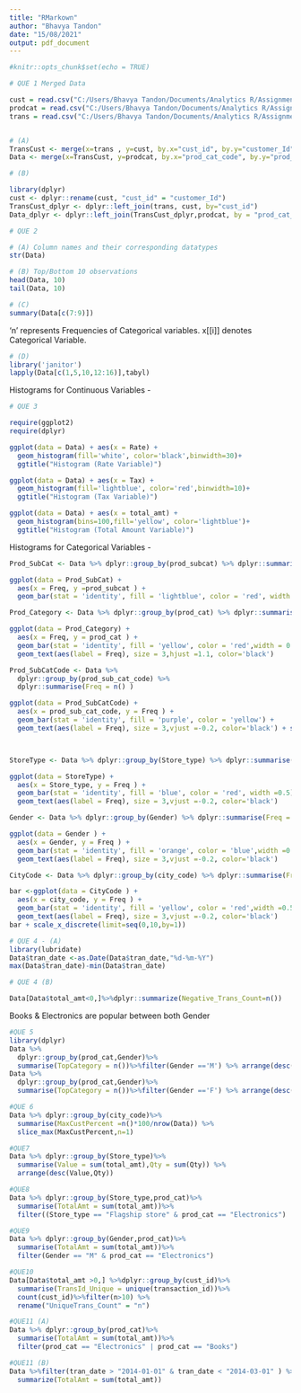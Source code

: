 ---
title: "RMarkown"
author: "Bhavya Tandon"
date: "15/08/2021"
output: pdf_document
---

```{r setup, include=FALSE}
#knitr::opts_chunk$set(echo = TRUE)

# QUE 1 Merged Data

cust = read.csv("C:/Users/Bhavya Tandon/Documents/Analytics R/Assignments R/R case study 1 (Retail)/Customer.csv")
prodcat = read.csv("C:/Users/Bhavya Tandon/Documents/Analytics R/Assignments R/R case study 1 (Retail)/prod_cat_info.csv")
trans = read.csv("C:/Users/Bhavya Tandon/Documents/Analytics R/Assignments R/R case study 1 (Retail)/Transactions.csv")


# (A)
TransCust <- merge(x=trans , y=cust, by.x="cust_id", by.y="customer_Id", all.x=TRUE)
Data <- merge(x=TransCust, y=prodcat, by.x="prod_cat_code", by.y="prod_cat_code", all.x=TRUE)

# (B)

library(dplyr)
cust <- dplyr::rename(cust, "cust_id" = "customer_Id")
TransCust_dplyr <- dplyr::left_join(trans, cust, by="cust_id")
Data_dplyr <- dplyr::left_join(TransCust_dplyr,prodcat, by = "prod_cat_code")
```


```{r}
# QUE 2

# (A) Column names and their corresponding datatypes
str(Data)

# (B) Top/Bottom 10 observations
head(Data, 10)
tail(Data, 10)

# (C)
summary(Data[c(7:9)])
```

'n'    represents Frequencies of Categorical variables.
x[[i]] denotes Categorical Variable.

```{r}
# (D)
library('janitor')
lapply(Data[c(1,5,10,12:16)],tabyl)
```


Histograms for Continuous Variables -
```{r}
# QUE 3

require(ggplot2)
require(dplyr)

ggplot(data = Data) + aes(x = Rate) + 
  geom_histogram(fill='white', color='black',binwidth=30)+
  ggtitle("Histogram (Rate Variable)")

ggplot(data = Data) + aes(x = Tax) + 
  geom_histogram(fill='lightblue', color='red',binwidth=10)+
  ggtitle("Histogram (Tax Variable)")

ggplot(data = Data) + aes(x = total_amt) +
  geom_histogram(bins=100,fill='yellow', color='lightblue')+
  ggtitle("Histogram (Total Amount Variable)")
```

Histograms for Categorical Variables -
```{r}

Prod_SubCat <- Data %>% dplyr::group_by(prod_subcat) %>% dplyr::summarise(Freq = n() )

ggplot(data = Prod_SubCat) + 
  aes(x = Freq, y =prod_subcat ) + 
  geom_bar(stat = 'identity', fill = 'lightblue', color = 'red', width = 0.9) +geom_text(aes(label = Freq), size = 3,hjust =1.0, color='black')

Prod_Category <- Data %>% dplyr::group_by(prod_cat) %>% dplyr::summarise(Freq = n() )

ggplot(data = Prod_Category) + 
  aes(x = Freq, y = prod_cat ) + 
  geom_bar(stat = 'identity', fill = 'yellow', color = 'red',width = 0.9) +
  geom_text(aes(label = Freq), size = 3,hjust =1.1, color='black')

Prod_SubCatCode <- Data %>%
  dplyr::group_by(prod_sub_cat_code) %>%
  dplyr::summarise(Freq = n() )

ggplot(data = Prod_SubCatCode) + 
  aes(x = prod_sub_cat_code, y = Freq ) + 
  geom_bar(stat = 'identity', fill = 'purple', color = 'yellow') +
  geom_text(aes(label = Freq), size = 3,vjust =-0.2, color='black') + scale_x_discrete(limit=seq(0,12,by=1))



StoreType <- Data %>% dplyr::group_by(Store_type) %>% dplyr::summarise(Freq = n() )

ggplot(data = StoreType) + 
  aes(x = Store_type, y = Freq ) + 
  geom_bar(stat = 'identity', fill = 'blue', color = 'red', width =0.5)+
  geom_text(aes(label = Freq), size = 3,vjust =-0.2, color='black')

Gender <- Data %>% dplyr::group_by(Gender) %>% dplyr::summarise(Freq = n() )

ggplot(data = Gender ) + 
  aes(x = Gender, y = Freq ) + 
  geom_bar(stat = 'identity', fill = 'orange', color = 'blue',width =0.5)+
  geom_text(aes(label = Freq), size = 3,vjust =-0.2, color='black')

CityCode <- Data %>% dplyr::group_by(city_code) %>% dplyr::summarise(Freq = n())

bar <-ggplot(data = CityCode ) + 
  aes(x = city_code, y = Freq ) + 
  geom_bar(stat = 'identity', fill = 'yellow', color = 'red',width =0.5) +
  geom_text(aes(label = Freq), size = 3,vjust =-0.2, color='black')
bar + scale_x_discrete(limit=seq(0,10,by=1))
```

```{r}

# QUE 4 - (A)
library(lubridate)
Data$tran_date <-as.Date(Data$tran_date,"%d-%m-%Y")
max(Data$tran_date)-min(Data$tran_date)

# QUE 4 (B)

Data[Data$total_amt<0,]%>%dplyr::summarize(Negative_Trans_Count=n())
```



Books & Electronics are popular between both Gender
```{r}
#QUE 5
library(dplyr)
Data %>% 
  dplyr::group_by(prod_cat,Gender)%>% 
  summarise(TopCategory = n())%>%filter(Gender =='M') %>% arrange(desc(TopCategory))
Data %>%
  dplyr::group_by(prod_cat,Gender)%>% 
  summarise(TopCategory = n())%>%filter(Gender =='F') %>% arrange(desc(TopCategory))
```

```{r}
#QUE 6
Data %>% dplyr::group_by(city_code)%>% 
  summarise(MaxCustPercent =n()*100/nrow(Data)) %>% 
  slice_max(MaxCustPercent,n=1)
```

```{r}
#QUE7
Data %>% dplyr::group_by(Store_type)%>% 
  summarise(Value = sum(total_amt),Qty = sum(Qty)) %>% 
  arrange(desc(Value,Qty))                               
```

```{r}
#QUE8
Data %>% dplyr::group_by(Store_type,prod_cat)%>% 
  summarise(TotalAmt = sum(total_amt))%>%
  filter((Store_type == "Flagship store" & prod_cat == "Electronics") | (Store_type == "Flagship store" & prod_cat == "Clothing"))
```

```{r}
#QUE9
Data %>% dplyr::group_by(Gender,prod_cat)%>% 
  summarise(TotalAmt = sum(total_amt))%>%
  filter(Gender == "M" & prod_cat == "Electronics")
```

```{r}
#QUE10
Data[Data$total_amt >0,] %>%dplyr::group_by(cust_id)%>% 
  summarise(TransId_Unique = unique(transaction_id))%>% 
  count(cust_id)%>%filter(n>10) %>%
  rename("UniqueTrans_Count" = "n")
```

```{r}

#QUE11 (A)
Data %>% dplyr::group_by(prod_cat)%>% 
  summarise(TotalAmt = sum(total_amt))%>%
  filter(prod_cat == "Electronics" | prod_cat == "Books")

#QUE11 (B)
Data %>%filter(tran_date > "2014-01-01" & tran_date < "2014-03-01" ) %>%
  summarize(TotalAmt = sum(total_amt))

```


